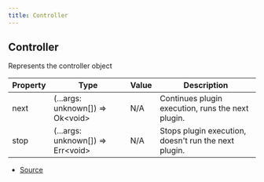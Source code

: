 ```yaml
---
title: Controller
---
```


## Controller

Represents the controller object

| Property | Type                                | Value | Description                                          |
| -------- | ----------------------------------- | ----- | ---------------------------------------------------- |
| next     | (...args: unknown\[]) => Ok\<void>  | N/A   | Continues plugin execution, runs the next plugin.    |
| stop     | (...args: unknown\[]) => Err\<void> | N/A   | Stops plugin execution, doesn't run the next plugin. |

- [Source](https://github.com/DuroCodes/spark/blob/e79839a/packages/handler/src/types/plugin.ts#L19)
